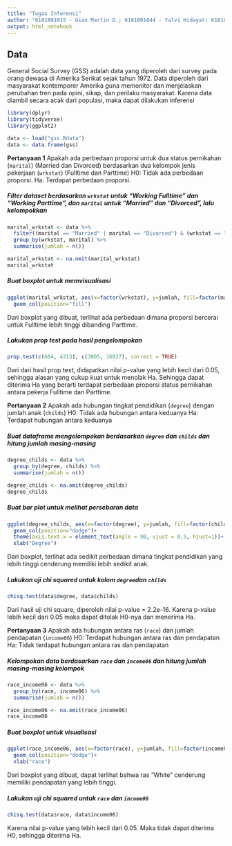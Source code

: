 ```yaml
---
title: "Tugas Inferensi"
author: "6181801015 - Gian Martin D.; 6181801044 - Yalvi Hidayat; 6181801077 - Bernadus Lukas"
output: html_notebook
---
```


## Data
General Social Survey (GSS) adalah data yang diperoleh dari survey pada orang dewasa di Amerika Serikat sejak tahun 1972. Data diperoleh dari masyarakat kontemporer Amerika guna memonitor dan menjelaskan perubahan tren pada opini, sikap, dan perilaku masyarakat. Karena data diambil secara acak dari populasi, maka dapat dilakukan inferensi

```r
library(dplyr)
library(tidyverse)
library(ggplot2)

data <- load("gss.Rdata")
data <- data.frame(gss)
```

**Pertanyaan 1** Apakah ada perbedaan proporsi untuk dua status pernikahan (`marital`) (Married dan Divorced) berdasarkan dua kelompok jenis pekerjaan (`wrkstat`) (Fulltime dan Parttime)
H0: Tidak ada perbedaan proporsi.
Ha: Terdapat perbedaan proporsi.

##### Filter dataset berdasarkan `wrkstat` untuk "Working Fulltime" dan "Working Parttime", dan `marital` untuk "Married" dan "Divorced", lalu kelompokkan 
```r
marital_wrkstat <- data %>% 
  filter((marital == "Married" | marital == "Divorced") & (wrkstat == "Working Fulltime" | wrkstat == "Working Parttime")) %>%
  group_by(wrkstat, marital) %>%
  summarise(jumlah = n())

marital_wrkstat <- na.omit(marital_wrkstat)
marital_wrkstat
```

##### Buat boxplot untuk memvisualisasi
```r
ggplot(marital_wrkstat, aes(x=factor(wrkstat), y=jumlah, fill=factor(marital)))+
  geom_col(position="fill")
```
Dari boxplot yang dibuat, terlihat ada perbedaan dimana proporsi bercerai untuk Fulltime lebih tinggi dibanding Parttime.

##### Lakukan prop test pada hasil pengelompokan
```r
prop.test(c(604, 4213), c(3005, 16027), correct = TRUE)
```
Dari dari hasil prop test, didapatkan nilai p-value yang lebih kecil dari 0.05, sehingga alasan yang cukup kuat untuk menolak Ha. Sehingga dapat diterima Ha yang berarti terdapat perbedaan proporsi status pernikahan antara pekerja Fulltime dan Parttime.


**Pertanyaan 2** Apakah ada hubungan tingkat pendidikan (`degree`) dengan jumlah anak (`childs`)
H0: Tidak ada hubungan antara keduanya
Ha: Terdapat hubungan antara keduanya

##### Buat dataframe mengelompokan berdasarkan `degree` dan `childs` dan hitung jumlah masing-masing
```r
degree_childs <- data %>%
  group_by(degree, childs) %>%
  summarise(jumlah = n())

degree_childs <- na.omit(degree_childs)
degree_childs
```

##### Buat bar plot untuk melihat persebaran data
```r
ggplot(degree_childs, aes(x=factor(degree), y=jumlah, fill=factor(childs)))+
  geom_col(position="dodge")+
  theme(axis.text.x = element_text(angle = 90, vjust = 0.5, hjust=1))+
  xlab("Degree")
```
Dari boxplot, terlihat ada sedikit perbedaan dimana tingkat pendidikan yang lebih tinggi cenderung memiliki lebih sedikit anak.

##### Lakukan uji chi squared untuk kolom `degree`dan `childs`
```r
chisq.test(data$degree, data$childs)
```
Dari hasil uji chi square, diperoleh nilai p-value = 2.2e-16. Karena p-value lebih kecil dari 0.05 maka dapat ditolak H0-nya dan menerima Ha.

**Pertanyaan 3** Apakah ada hubungan antara ras (`race`) dan jumlah pendapatan (`income06`)
H0: Terdapat hubungan antara ras dan pendapatan
Ha: Tidak terdapat hubungan antara ras dan pendapatan

##### Kelompokan data berdasarkan `race` dan `income06` dan hitung jumlah masing-masing kelompok
```r
race_income06 <- data %>%
  group_by(race, income06) %>%
  summarise(jumlah = n())

race_income06 <- na.omit(race_income06)
race_income06
```

##### Buat boxplot untuk visualisasi
```r
ggplot(race_income06, aes(x=factor(race), y=jumlah, fill=factor(income06)))+
  geom_col(position="dodge")+
  xlab("race")
```
Dari boxplot yang dibuat, dapat terlihat bahwa ras "White" cenderung memiliki pendapatan yang lebih tinggi.

##### Lakukan uji chi squared untuk `race` dan `income06`
```r
chisq.test(data$race, data$income06)
```
Karena nilai p-value yang lebih kecil dari 0.05. Maka tidak dapat diterima H0, sehingga diterima Ha.
